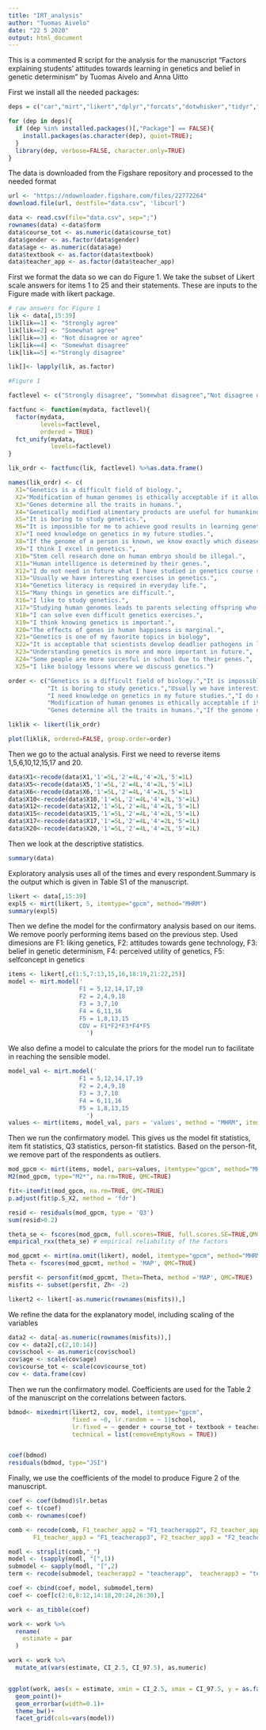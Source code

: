 ```yaml
---
title: "IRT_analysis"
author: "Tuomas Aivelo"
date: "22 5 2020"
output: html_document
---
```

This is a commented R script for the analysis for the manuscript "Factors explaining students’ attitudes towards learning in genetics and belief in genetic determinism" by Tuomas Aivelo and Anna Uitto

First we install all the needed packages:

```r
deps = c("car","mirt","likert","dplyr","forcats","dotwhisker","tidyr","tidyverse", "rfigshare");

for (dep in deps){
  if (dep %in% installed.packages()[,"Package"] == FALSE){
    install.packages(as.character(dep), quiet=TRUE);
  }
  library(dep, verbose=FALSE, character.only=TRUE)
}

```

The data is downloaded from the Figshare repository and processed to the needed format

```r
url <- "https://ndownloader.figshare.com/files/22772264"
download.file(url, destfile="data.csv", 'libcurl')

data <- read.csv(file="data.csv", sep=";")
rownames(data) <-data$form
data$course_tot <- as.numeric(data$course_tot)
data$gender <- as.factor(data$gender)
data$age <- as.numeric(data$age)
data$textbook <- as.factor(data$textbook)
data$teacher_app <- as.factor(data$teacher_app)

```

First we format the data so we can do Figure 1. We take the subset of Likert scale answers for items 1 to 25 and their statements. These are inputs to the Figure made with likert package.

```r

# raw answers for Figure 1
lik <- data[,15:39]
lik[lik==1] <- "Strongly agree"
lik[lik==2] <- "Somewhat agree"
lik[lik==3] <- "Not disagree or agree"
lik[lik==4] <- "Somewhat disagree"
lik[lik==5] <-"Strongly disagree"

lik[]<- lapply(lik, as.factor)

#Figure 1 

factlevel <- c("Strongly disagree", "Somewhat disagree","Not disagree or agree", "Somewhat agree","Strongly agree")

factfunc <- function(mydata, factlevel){
  factor(mydata, 
         levels=factlevel, 
         ordered = TRUE)
  fct_unify(mydata, 
            levels=factlevel) 
}

lik_ordr <- factfunc(lik, factlevel) %>%as.data.frame()

names(lik_ordr) <- c(
  X1="Genetics is a difficult field of biology.",
  X2="Modification of human genomes is ethically acceptable if it allows for curing genetic disorders. ",
  X3="Genes determine all the traits in humans.",
  X4="Genetically modified alimentary products are useful for humankind.",
  X5="It is boring to study genetics.",
  X6="It is impossible for me to achieve good results in learning genetics.",
  X7="I need knowledge on genetics in my future studies.",
  X8="If the genome of a person is known, we know exactly which diseases they will have.",
  X9="I think I excel in genetics.",
  X10="Stem cell research done on human embryo should be illegal.",
  X11="Human intelligence is determined by their genes.",
  X12="I do not need in future what I have studied in genetics course so far.",
  X13="Usually we have interesting exercises in genetics.",
  X14="Genetics literacy is required in everyday life.",
  X15="Many things in genetics are difficult.",
  X16="I like to study genetics.",
  X17="Studying human genomes leads to parents selecting offspring who is genetically favorable.",
  X18="I can solve even difficult genetics exercises.",
  X19="I think knowing genetics is important.",
  X20="The effects of genes in human happiness is marginal.",
  X21="Genetics is one of my favorite topics in biology",
  X22="It is acceptable that scientists develop deadlier pathogens in laboratory through genetic modification if that allows for new cures to diseases.",
  X23="Understanding genetics is more and more important in future.",
  X24="Some people are more succesful in school due to their genes.",
  X25="I like biology lessons where we discuss genetics.")

order <- c("Genetics is a difficult field of biology.","It is impossible for me to achieve good results in learning genetics.","I think I excel in genetics.","Many things in genetics are difficult.","I can solve even difficult genetics exercises.",
           "It is boring to study genetics.","Usually we have interesting exercises in genetics.","I like to study genetics.","Genetics is one of my favorite topics in biology","I like biology lessons where we discuss genetics.",
           "I need knowledge on genetics in my future studies.","I do not need in future what I have studied in genetics course so far.","Genetics literacy is required in everyday life.","I think knowing genetics is important.","Understanding genetics is more and more important in future.",
           "Modification of human genomes is ethically acceptable if it allows for curing genetic disorders. ","Genetically modified alimentary products are useful for humankind.","Stem cell research done on human embryo should be illegal.","Studying human genomes leads to parents selecting offspring who is genetically favorable.","It is acceptable that scientists develop deadlier pathogens in laboratory through genetic modification if that allows for new cures to diseases.",
           "Genes determine all the traits in humans.","If the genome of a person is known, we know exactly which diseases they will have.","Human intelligence is determined by their genes.","The effects of genes in human happiness is marginal.","Some people are more succesful in school due to their genes.")

liklik <- likert(lik_ordr)

plot(liklik, ordered=FALSE, group.order=order)

```

Then we go to the actual analysis. First we need to reverse items 1,5,6,10,12,15,17 and 20.

```r

data$X1<-recode(data$X1,'1'=5L,'2'=4L,'4'=2L,'5'=1L)
data$X5<-recode(data$X5,'1'=5L,'2'=4L,'4'=2L,'5'=1L)
data$X6<-recode(data$X6,'1'=5L,'2'=4L,'4'=2L,'5'=1L)
data$X10<-recode(data$X10,'1'=5L,'2'=4L,'4'=2L,'5'=1L)
data$X12<-recode(data$X12,'1'=5L,'2'=4L,'4'=2L,'5'=1L)
data$X15<-recode(data$X15,'1'=5L,'2'=4L,'4'=2L,'5'=1L)
data$X17<-recode(data$X17,'1'=5L,'2'=4L,'4'=2L,'5'=1L)
data$X20<-recode(data$X20,'1'=5L,'2'=4L,'4'=2L,'5'=1L)

```

Then we look at the descriptive statistics. 

```r
summary(data)

```

Exploratory analysis uses all of the times and every respondent.Summary is the output which is given in Table S1 of the manuscript. 

```r

likert <- data[,15:39]
expl5 <- mirt(likert, 5, itemtype="gpcm", method="MHRM")
summary(expl5) 
```

Then we define the model for the confirmatory analysis based on our items. We remove poorly performing items based on the previous step. Used dimesions are F1: liking genetics, F2: attitudes towards gene technology, F3: belief in genetic determinism, F4: perceived utility of genetics, F5: selfconcept in genetics

```r


items <- likert[,c(1:5,7:13,15,16,18:19,21:22,25)]
model <- mirt.model('
                    F1 = 5,12,14,17,19
                    F2 = 2,4,9,18
                    F3 = 3,7,10
                    F4 = 6,11,16
                    F5 = 1,8,13,15
                    COV = F1*F2*F3*F4*F5
                      ')


```

We also define a model to calculate the priors for the model run to facilitate in reaching the sensible model. 
```r
model_val <- mirt.model('
                    F1 = 5,12,14,17,19
                    F2 = 2,4,9,18
                    F3 = 3,7,10
                    F4 = 6,11,16
                    F5 = 1,8,13,15
                      ')
values <- mirt(items, model_val, pars = 'values', method = "MHRM", itemtype = 'gpcm')
```

Then we run the confirmatory model. This gives us the model fit statistics, item fit statistics, Q3 statistics, person-fit statistics. Based on the person-fit, we remove part of the respondents as outliers.

```r

mod_gpcm <- mirt(items, model, pars=values, itemtype="gpcm", method="MHRM")
M2(mod_gpcm, type="M2*", na.rm=TRUE, QMC=TRUE) 

fit<-itemfit(mod_gpcm, na.rm=TRUE, QMC=TRUE)
p.adjust(fit$p.S_X2, method = 'fdr')

resid <- residuals(mod_gpcm, type = 'Q3')
sum(resid>0.2) 

theta_se <- fscores(mod_gpcm, full.scores=TRUE, full.scores.SE=TRUE,QMC=TRUE)
empirical_rxx(theta_se) # empirical reliability of the factors

mod_gpcmt <- mirt(na.omit(likert), model, itemtype="gpcm", method="MHRM")
Theta <- fscores(mod_gpcmt, method = 'MAP', QMC=TRUE)

persfit <- personfit(mod_gpcmt, Theta=Theta, method ='MAP', QMC=TRUE)
misfits <- subset(persfit, Zh< -2)

likert2 <- likert[-as.numeric(rownames(misfits)),]
```

We refine the data for the explanatory model, including scaling of the variables

```r

data2 <- data[-as.numeric(rownames(misfits)),]
cov <- data2[,c(2,10:14)]
cov$school <- as.numeric(cov$school)
cov$age <- scale(cov$age)
cov$course_tot <- scale(cov$course_tot)
cov <- data.frame(cov)

```

Then we run the confirmatory model. Coefficients are used for the Table 2 of the manuscript on the correlations between factors.

```r
bdmod<- mixedmirt(likert2, cov, model, itemtype="gpcm", 
                  fixed = ~0, lr.random = ~ 1|school,
                  lr.fixed = ~ gender + course_tot + textbook + teacher_app,
                  technical = list(removeEmptyRows = TRUE))


coef(bdmod)
residuals(bdmod, type="JSI")
```

Finally, we use the coefficients of the model to produce Figure 2 of the manuscript.

```r
coef <- coef(bdmod)$lr.betas
coef <- t(coef)
comb <- rownames(coef)

comb <- recode(comb, F1_teacher_app2 = "F1_teacherapp2", F2_teacher_app2 = "F2_teacherapp2", F3_teacher_app2 = "F3_teacherapp2", F4_teacher_app2 = "F4_teacherapp2", F5_teacher_app2 = "F5_teacherapp2",
       F1_teacher_app3 = "F1_teacherapp3", F2_teacher_app3 = "F2_teacherapp3", F3_teacher_app3 = "F3_teacherapp3", F4_teacher_app3 = "F4_teacherapp3", F5_teacher_app3 = "F5_teacherapp3")

modl <- strsplit(comb,"_")
model <- (sapply(modl, "[",1))
submodel <- sapply(modl, "[",2)
term <- recode(submodel, teacherapp2 = "teacherapp",  teacherapp3 = "teacherapp")

coef <- cbind(coef, model, submodel,term)
coef <- coef[c(2:6,8:12,14:18,20:24,26:30),]

work <- as_tibble(coef)

work <- work %>% 
  rename(
    estimate = par
  )

work <- work %>% 
  mutate_at(vars(estimate, CI_2.5, CI_97.5), as.numeric)


ggplot(work, aes(x = estimate, xmin = CI_2.5, xmax = CI_97.5, y = as.factor(term), colour = submodel))+
  geom_point()+
  geom_errorbar(width=0.1)+
  theme_bw()+
  facet_grid(cols=vars(model))
```